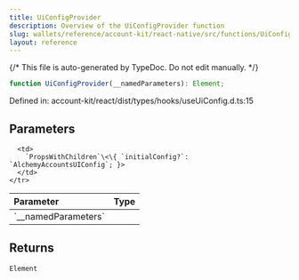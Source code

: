 ```yaml
---
title: UiConfigProvider
description: Overview of the UiConfigProvider function
slug: wallets/reference/account-kit/react-native/src/functions/UiConfigProvider
layout: reference
---
```


{/* This file is auto-generated by TypeDoc. Do not edit manually. */}

```ts
function UiConfigProvider(__namedParameters): Element;
```

Defined in: account-kit/react/dist/types/hooks/useUiConfig.d.ts:15

## Parameters

<table>
  <thead>
    <tr>
      <th align="left">Parameter</th>
      <th align="left">Type</th>
    </tr>
  </thead>

  <tbody>
    <tr>
      <td>
        `__namedParameters`
      </td>

      <td>
        `PropsWithChildren`\<\{ `initialConfig?`: `AlchemyAccountsUIConfig`; }>
      </td>
    </tr>

  </tbody>
</table>

## Returns

`Element`
